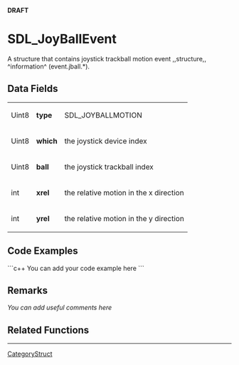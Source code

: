 <!-- pragma section-numbers off -->
<!-- pragma disable-camelcase -->
'''DRAFT'''

= SDL_JoyBallEvent =
A structure that contains joystick trackball motion event ,,structure,, ^information^ (event.jball.*).


== Data Fields ==
{|
|Uint8
|'''type'''
|SDL_JOYBALLMOTION
|-
|Uint8
|'''which'''
|the joystick device index
|-
|Uint8
|'''ball'''
|the joystick trackball index
|-
|int
|'''xrel'''
|the relative motion in the x direction
|-
|int
|'''yrel'''
|the relative motion in the y direction
|}

== Code Examples ==
```c++
You can add your code example here
```

== Remarks ==
''You can add useful comments here''

== Related Functions ==

----
[[CategoryStruct]]
